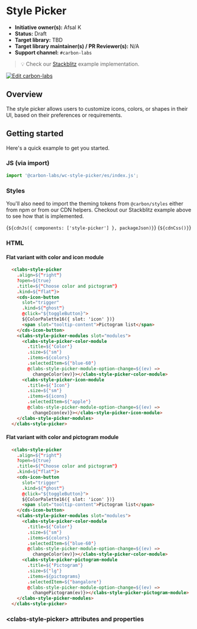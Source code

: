 
<Meta of={StylePickerFlatStories} />

# Style Picker

- **Initiative owner(s):** Afsal K
- **Status:** Draft
- **Target library:** TBD
- **Target library maintainer(s) / PR Reviewer(s):** N/A
- **Support channel:** `#carbon-labs`

> 💡 Check our
> [Stackblitz](https://stackblitz.com/github/carbon-design-system/carbon-labs/tree/main/examples/web-components/style-picker)
> example implementation.

[![Edit carbon-labs](https://developer.stackblitz.com/img/open_in_stackblitz.svg)](https://stackblitz.com/github/carbon-design-system/carbon-labs/tree/main/examples/web-components/style-picker)

## Overview

The style picker allows users to customize icons, colors, or shapes in their UI, based on their preferences or requirements.

## Getting started

Here's a quick example to get you started.

### JS (via import)

```javascript
import '@carbon-labs/wc-style-picker/es/index.js';
```

### Styles

You'll also need to import the theming tokens from `@carbon/styles` either from
npm or from our CDN helpers. Checkout our Stackblitz example above to see how
that is implemented.

<Markdown>{`${cdnJs({ components: ['style-picker'] }, packageJson)}`}</Markdown>
<Markdown>{`${cdnCss()}`}</Markdown>

### HTML

#### Flat variant with color and icon module

```html
  <clabs-style-picker
    .align=${"right"}
    ?open=${true}
    .title=${"Choose color and pictogram"}
    .kind=${"flat"}>
    <cds-icon-button
      slot="trigger"
      .kind=${"ghost"}
      @click="${toggleButton}">
      ${ColorPalette16({ slot: 'icon' })}
      <span slot="tooltip-content">Pictogram list</span>
    </cds-icon-button>
    <clabs-style-picker-modules slot="modules">
      <clabs-style-picker-color-module
        .title=${'Color'}
        .size=${'sm'}
        .items=${colors}
        .selectedItem=${'blue-60'}
        @clabs-style-picker-module-option-change=${(ev) =>
          changeColor(ev)}></clabs-style-picker-color-module>
      <clabs-style-picker-icon-module
        .title=${'Icon'}
        .size=${'sm'}
        .items=${icons}
        .selectedItem=${'apple'}
        @clabs-style-picker-module-option-change=${(ev) =>
          changeIcon(ev)}></clabs-style-picker-icon-module>
    </clabs-style-picker-modules>
  </clabs-style-picker>
```

#### Flat variant with color and pictogram module

```html
  <clabs-style-picker
    .align=${"right"}
    ?open=${true}
    .title=${"Choose color and pictogram"}
    .kind=${"flat"}>
    <cds-icon-button
      slot="trigger"
      .kind=${"ghost"}
      @click="${toggleButton}">
      ${ColorPalette16({ slot: 'icon' })}
      <span slot="tooltip-content">Pictogram list</span>
    </cds-icon-button>
    <clabs-style-picker-modules slot="modules">
      <clabs-style-picker-color-module
        .title=${'Color'}
        .size=${'sm'}
        .items=${colors}
        .selectedItem=${'blue-60'}
        @clabs-style-picker-module-option-change=${(ev) =>
          changeColor(ev)}></clabs-style-picker-color-module>
      <clabs-style-picker-pictogram-module
        .title=${'Pictogram'}
        .size=${'lg'}
        .items=${pictograms}
        .selectedItem=${'bangalore'}
        @clabs-style-picker-module-option-change=${(ev) =>
          changePictogram(ev)}></clabs-style-picker-pictogram-module>
    </clabs-style-picker-modules>
  </clabs-style-picker>
```

### &lt;clabs-style-picker&gt; attributes and properties

<ArgTypes of="clabs-style-picker" />
